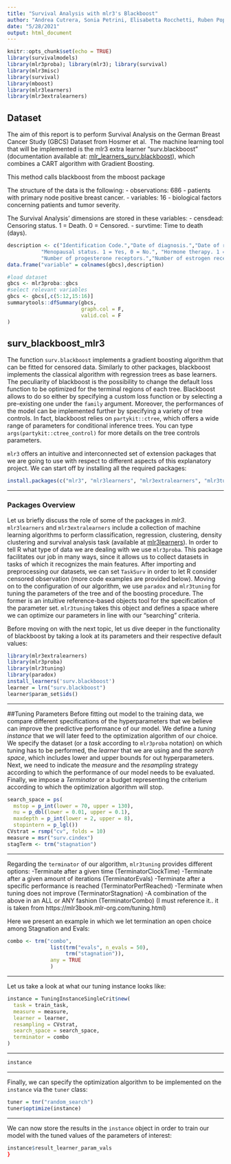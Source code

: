 ```yaml
---
title: "Survival Analysis with mlr3's Blackboost"
author: "Andrea Cutrera, Sonia Petrini, Elisabetta Rocchetti, Ruben Popper"
date: "5/28/2021"
output: html_document
---
```


```r
knitr::opts_chunk$set(echo = TRUE)
library(survivalmodels)
library(mlr3proba); library(mlr3); library(survival)
library(mlr3misc)
library(survival)
library(mboost)
library(mlr3learners)
library(mlr3extralearners)
```

## Dataset

The aim of this report is to perform Survival Analysis on the German Breast Cancer Study (GBCS) Dataset from Hosmer et al. 
The machine learning tool that will be implemented is the mlr3 extra learner "surv.blackboost" (documentation available at: [mlr_learners_surv.blackboost](https://rdrr.io/github/mlr-org/mlr3extralearners/man/mlr_learners_surv.blackboost.html)), 
which combines a CART algorithm with Gradient Boosting.

This method calls blackboost from the mboost package 



The structure of the data is the following:
  - observations: 686 - patients with primary node positive breast cancer.
  - variables: 16 - biological factors concerning patients and tumor severity.
  
The Survival Analysis' dimensions are stored in these variables:
  - censdead: Censoring status. 1 = Death. 0 = Censored.
  - survtime: Time to death (days).
  

  

  
  

```r
description <- c("Identification Code.","Date of diagnosis.","Date of recurrence free survival.","Date of death.","Age at diagnosis (years).",
           "Menopausal status. 1 = Yes, 0 = No.", "Hormone therapy. 1 = Yes. 0 = No.","Tumor size (mm).","Tumor grade (1-3).","Number of nodes.",
           "Number of progesterone receptors.","Number of estrogen receptors.","Time to recurrence (days).","Recurrence status. 1 = Recurrence. 0 = Censored.", "Time to death (days).", "Censoring status. 1 = Death. 0 = Censored.")
data.frame("variable" = colnames(gbcs),description)
```



```r
#load dataset
gbcs <- mlr3proba::gbcs
#select relevant variables 
gbcs <- gbcs[,c(5:12,15:16)]
summarytools::dfSummary(gbcs, 
                        graph.col = F, 
                        valid.col = F
)
```
## surv_blackboost_mlr3 

The function `surv.blackboost` implements a gradient boosting algorithm that can be fitted for censored data. Similarly to other packages, blackboost implements the classical algorithm with regression trees as base learners. The peculiarity of blackboost is the possibility to change the default loss function to be optimized for the terminal regions of each tree. Blackboost allows to do so either by specifying a custom loss function or by selecting a pre-existing one under the `family` argument. Moreover, the performances of the model can be implemented further by specifying a variety of tree controls. In fact, blackboost relies on `partykit::ctree`, which offers a wide range of parameters for conditional inference trees. You can type `args(partykit::ctree_control)` for more details on the tree controls parameters.

`mlr3` offers an intuitive and interconnected set of extension packages that we are going to use with respect to different aspects of this explanatory project.
We can start off by installing all the required packages:

``` r
install.packages(c("mlr3", "mlr3learners", "mlr3extralearners", "mlr3tuning", "mlr3proba", "mlr3pipelines", "mlr3misc", "survivalmodels", "mboost", "paradox", "parallell", "stabs"), repos = "http://cran.us.r-project.org")
```
___

### Packages Overview
Let us briefly discuss the role of some of the packages in *mlr3*. `mlr3learners` and `mlr3extralearners` include a collection of machine learning algorithms to perform classification, regression, clustering, density clustering and survival analysis task (available at [mlr3learners](https://mlr3extralearners.mlr-org.com/articles/learners/list_learners.html)). In order to tell R what type of data we are dealing with we use `mlr3proba`. This package facilitates our job in many ways, since it allows us to collect datasets in tasks of which it recognizes the main features. After importing and preprocessing our datasets, we can set `TaskSurv` in order to let R consider censored observation (more code examples are provided below). Moving on to the configuration of our algorithm, we use `paradox` and `mlr3tuning` for tuning the parameters of the tree and of the boosting procedure. The former is an intuitive reference-based objects tool for the specification of the parameter set. `mlr3tuning` takes this object and defines a space where we can optimize our parameters in line with our "searching" criteria.

Before moving on with the next topic, let us dive deeper in the functionality of blackboost by taking a look at its parameters and their respective default values:

```r
library(mlr3extralearners)
library(mlr3proba)
library(mlr3tuning)
library(paradox)
install_learners('surv.blackboost')
learner = lrn("surv.blackboost")
learner$param_set$ids()
```
___


##Tuning Parameters
Before fitting out model to the training data, we compare different specifications of the hyperparameters that we believe can improve the predictive performance of our model. We define a *tuning instance* that we will later feed to the optimization algorithm of our choice. We  specify the dataset (or a *task* according to `mlr3proba` notation) on which tuning has to be performed, the *learner* that we are using and the *search space*, which includes lower and upper bounds for out hyperparameters. Next, we need to indicate the *measure* and the *resampling* strategy according to which the performance of our model needs to be evaluated. Finally, we impose a *Terminator* or a budget representing the criterium according to which the optimization algorithm will stop.

```r
search_space = ps(
  mstop = p_int(lower = 70, upper = 130),
  nu = p_dbl(lower = 0.01, upper = 0.1),
  maxdepth = p_int(lower = 2, upper = 8),
  stopintern = p_lgl())
CVstrat = rsmp("cv", folds = 10)
measure = msr("surv.cindex")
stagTerm <- trm("stagnation")
```
___

Regarding the `terminator` of our algorithm, `mlr3tuning` provides different options:
-Terminate after a given time (TerminatorClockTime)
-Terminate after a given amount of iterations (TerminatorEvals)
-Terminate after a specific performance is reached (TerminatorPerfReached)
-Terminate when tuning does not improve (TerminatorStagnation)
-A combination of the above in an ALL or ANY fashion (TerminatorCombo)
(I must reference it.. it is taken from https://mlr3book.mlr-org.com/tuning.html)

Here we present an example in which we let termination an open choice among Stagnation and Evals:

```r
combo <- trm("combo",
              list(trm("evals", n_evals = 50),
                   trm("stagnation")),
              any = TRUE
              )
```
___
Let us take a look at what our tuning instance looks like:
```r
instance = TuningInstanceSingleCrit$new(
  task = train_task,
  measure = measure,
  learner = learner,
  resampling = CVstrat,
  search_space = search_space,
  terminator = combo
)
```
___
```r
instance
```
___
Finally, we can specify the optimization algorithm to be implemented on the `instance` via the `tuner` class:
```r
tuner = tnr("random_search")
tuner$optimize(instance)
```
___
We can now store the results in the `instance` object in order to train our model with the tuned values of the parameters of interest:
```r
instance$result_learner_param_vals
}
```








